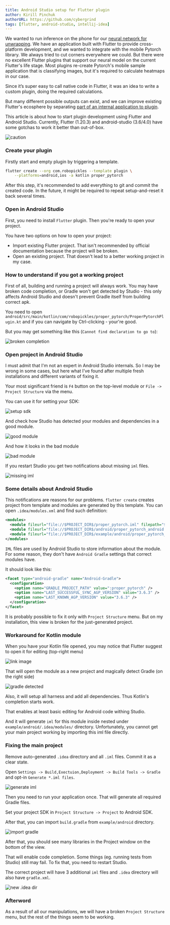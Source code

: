 ```yaml
---
title: Android Studio setup for Flutter plugin
author: Kirill Pinchuk
authorURL: https://github.com/cybergrind
tags: [flutter, android-studio, intellij-idea]
---
```


We wanted to run inference on the phone for our [neural network for unwrapping](https://perfectlabel.io). We have an application built with Flutter to provide cross-platform development, and we wanted to integrate with the mobile Pytorch library. We always tried to cut corners everywhere we could. But there were no excellent Flutter plugins that support our neural model on the current Flutter's life stage. Most plugins re-create Pytorch's mobile sample application that is classifying images, but it's required to calculate heatmaps in our case.

Since it’s super easy to call native code in Flutter, it was an idea to write a custom plugin, doing the required calculations.

But many different possible outputs can exist, and we can improve existing Flutter's ecosphere by separating [part of an internal application to plugin](https://github.com/robopickles/proper_pytorch).

This article is about how to start plugin development using Flutter and Android Studio. Currently, Flutter (1.20.3) and android-studio (3.6/4.0) have some gotchas to work it better than out-of-box.

![caution](/img/blog/2020-10-03-flutter-and-android-studio/minefield.jpg)

<!--truncate-->

### Create your plugin

Firstly start and empty plugin by triggering a template.

```bash
flutter create --org com.robopickles --template plugin \
    --platforms=android,ios -a kotlin proper_pytorch
```

After this step, it's recommended to add everything to git and commit the created code. In the future, it might be required to repeat setup-and-reset it back several times.

### Open in Android Studio

First, you need to install `Flutter` plugin. Then you're ready to open your project.

You have two options on how to open your project:

* Import existing Flutter project. That isn't recommended by official documentation because the project will be broken.
* Open an existing project. That doesn't lead to a better working project in my case.

### How to understand if you got a working project

First of all, building and running a project will always work. You may have broken code completion, or Gradle won't get detected by Studio - this only affects Android Studio and doesn't prevent Gradle itself from building correct apk.

You need to open `android/src/main/kotlin/com/robopickles/proper_pytorch/ProperPytorchPlugin.kt` and if you can navigate by Ctrl-clicking - your're good.

But you may get something like this (`Cannot find declaration to go to`):

![broken completion](/img/blog/2020-10-03-flutter-and-android-studio/01_broken_completion.png)

### Open project in Android Studio

I must admit that I'm not an expert in Android Studio internals. So I may be wrong in some cases, but here what I've found after multiple fresh installations and different variants of fixing it.

Your most significant friend is `F4` button on the top-level module or `File -> Project Structure` via the menu.

You can use it for setting your SDK:

![setup sdk](/img/blog/2020-10-03-flutter-and-android-studio/02_setup_sdk.png)

And check how Studio has detected your modules and dependencies in a good module.

![good module](/img/blog/2020-10-03-flutter-and-android-studio/03_good_module.png)

And how it looks in the bad module

![bad module](/img/blog/2020-10-03-flutter-and-android-studio/04_bad_module.png)

If you restart Studio you get two notifications about missing `iml` files.

![missing iml](/img/blog/2020-10-03-flutter-and-android-studio/05_no_iml_notification.png)

### Some details about Android Studio

This notifications are reasons for our problems. `flutter create` creates project from template and modules are generated by this template. You can open `.idea/modules.xml` and find such definition:

```xml
<modules>
  <module fileurl="file://$PROJECT_DIR$/proper_pytorch.iml" filepath="$PROJECT_DIR$/proper_pytorch.iml" />
  <module fileurl="file://$PROJECT_DIR$/android/proper_pytorch_android.iml" filepath="$PROJECT_DIR$/android/proper_pytorch_android.iml" />
  <module fileurl="file://$PROJECT_DIR$/example/android/proper_pytorch_example_android.iml" filepath="$PROJECT_DIR$/example/android/proper_pytorch_example_android.iml" />
</modules>
```

`IML` files are used by Android Studio to store information about the module. For some reason, they don't have `Android Gradle` settings that correct modules have.

It should look like this:

```xml
<facet type="android-gradle" name="Android-Gradle">
  <configuration>
    <option name="GRADLE_PROJECT_PATH" value=":proper_pytorch" />
    <option name="LAST_SUCCESSFUL_SYNC_AGP_VERSION" value="3.6.3" />
    <option name="LAST_KNOWN_AGP_VERSION" value="3.6.3" />
  </configuration>
</facet>
```

It is probably possible to fix it only with `Project Structure` menu. But on my installation, this view is broken for the just-generated project.


### Workaround for Kotlin module

When you have your Kotlin file opened, you may notice that Flutter suggest to open it for editing (top-right menu)

![link image](/img/blog/2020-10-03-flutter-and-android-studio/06_open_for_editing.png)

That will open the module as a new project and magically detect Gradle (on the right side)

![gradle detected](/img/blog/2020-10-03-flutter-and-android-studio/07_gradle_detected.png)

Also, it will setup all harness and add all dependencies. Thus Kotlin's completion starts work.

That enables at least basic editing for Android code withing Studio.


And it will generate `iml` for this module inside nested under `example/android/.idea/modules/` directory. Unfortunately, you cannot get your main project working by importing this iml file directly.

### Fixing the main project

Remove auto-generated `.idea` directory and all `.iml` files. Commit it as a clear state.

Open `Settings -> Build,Exectuion,Deployment -> Build Tools -> Gradle` and opt-in `Generate *.iml files`.

![generate iml](/img/blog/2020-10-03-flutter-and-android-studio/08_generate_iml.png)

Then you need to run your application once. That will generate all required Gradle files.

Set your project SDK in `Project Structure -> Project` to Android SDK.

After that, you can import `build.gradle` from `example/android` directory.

![import gradle](/img/blog/2020-10-03-flutter-and-android-studio/09_import_gradle.png)

After that, you should see many libraries in the Project window on the bottom of the view.

That will enable code completion. Some things (eg. running tests from Studio) still may fail. To fix that, you need to restart Studio.

The correct project will have 3 additional `iml` files and `.idea` directory will also have `gradle.xml`.

![new .idea dir](/img/blog/2020-10-03-flutter-and-android-studio/10_good_idea.png)

### Afterword

As a result of all our manipulations, we will have a broken `Project Structure` menu, but the rest of the things seem to be working.